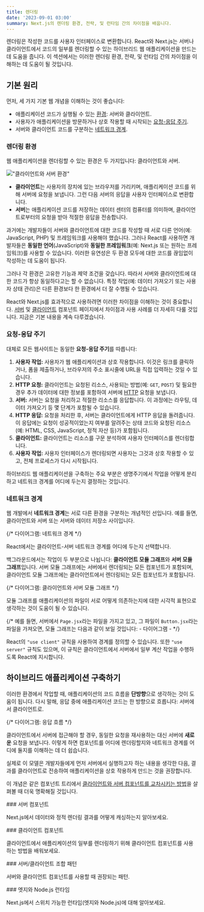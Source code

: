 ```yaml
---
title: 렌더링
date: '2023-09-01 03:00'
summary: Next.js의 렌더링 환경, 전략, 및 런타임 간의 차이점을 배웁니다.
---
```



렌더링은 작성한 코드를 사용자 인터페이스로 변환합니다. React와 Next.js는 서버나 클라이언트에서 코드의 일부를 렌더링할 수 있는 하이브리드 웹 애플리케이션을 만드는 데 도움을 줍니다. 이 섹션에서는 이러한 렌더링 환경, 전략, 및 런타임 간의 차이점을 이해하는 데 도움이 될 것입니다.

## 기본 원리

먼저, 세 가지 기본 웹 개념을 이해하는 것이 좋습니다:

- 애플리케이션 코드가 실행될 수 있는 [환경](#렌더링-환경): 서버와 클라이언트.
- 사용자가 애플리케이션을 방문하거나 상호 작용할 때 시작되는 [요청-응답 주기](#요청-응답-주기).
- 서버와 클라이언트 코드를 구분하는 [네트워크 경계](#네트워크-경계).

### 렌더링 환경

웹 애플리케이션을 렌더링할 수 있는 환경은 두 가지입니다: 클라이언트와 서버.

!["클라이언트와 서버 환경"](https://nextjs.org/_next/image?url=%2Fdocs%2Flight%2Fclient-and-server-environments.png&w=1920&q=75&dpl=dpl_E2DMmJw3MgUzvPqW6x3tFd2oxLX6)

- **클라이언트**는 사용자의 장치에 있는 브라우저를 가리키며, 애플리케이션 코드를 위해 서버에 요청을 보냅니다. 그런 다음 서버의 응답을 사용자 인터페이스로 변환합니다.
- **서버**는 애플리케이션 코드를 저장하는 데이터 센터의 컴퓨터를 의미하며, 클라이언트로부터의 요청을 받아 적절한 응답을 전송합니다.

과거에는 개발자들이 서버와 클라이언트에 대한 코드를 작성할 때 서로 다른 언어(예: JavaScript, PHP) 및 프레임워크를 사용해야 했습니다. 그러나 React를 사용하면 개발자들은 **동일한 언어**(JavaScript)와 **동일한 프레임워크**(예: Next.js 또는 원하는 프레임워크)를 사용할 수 있습니다. 이러한 유연성은 두 환경 모두에 대한 코드를 끊임없이 작성하는 데 도움이 됩니다.

그러나 각 환경은 고유한 기능과 제약 조건을 갖습니다. 따라서 서버와 클라이언트에 대한 코드가 항상 동일하다고는 할 수 없습니다. 특정 작업(예: 데이터 가져오기 또는 사용자 상태 관리)은 다른 환경보다 한 환경에서 더 잘 수행될 수 있습니다.

React와 Next.js를 효과적으로 사용하려면 이러한 차이점을 이해하는 것이 중요합니다. [서버](/docs/app/building-your-application/rendering/server-components) 및 [클라이언트](/docs/app/building-your-application/rendering/client-components) 컴포넌트 페이지에서 차이점과 사용 사례를 더 자세히 다룰 것입니다. 지금은 기본 내용을 계속 다루겠습니다.

### 요청-응답 주기

대체로 모든 웹사이트는 동일한 **요청-응답 주기**를 따릅니다:

1. **사용자 작업:** 사용자가 웹 애플리케이션과 상호 작용합니다. 이것은 링크를 클릭하거나, 폼을 제출하거나, 브라우저의 주소 표시줄에 URL을 직접 입력하는 것일 수 있습니다.
2. **HTTP 요청:** 클라이언트는 요청된 리소스, 사용되는 방법(예: `GET`, `POST`) 및 필요한 경우 추가 데이터에 대한 정보를 포함하여 서버에 [HTTP](https://developer.mozilla.org/docs/Web/HTTP) 요청을 보냅니다.
3. **서버:** 서버는 요청을 처리하고 적절한 리소스를 응답합니다. 이 과정에는 라우팅, 데이터 가져오기 등 몇 단계가 포함될 수 있습니다.
4. **HTTP 응답:** 요청을 처리한 후, 서버는 클라이언트에게 HTTP 응답을 돌려줍니다. 이 응답에는 요청이 성공적이었는지 여부를 알려주는 상태 코드와 요청된 리소스(예: HTML, CSS, JavaScript, 정적 자산 등)가 포함됩니다.
5. **클라이언트:** 클라이언트는 리소스를 구문 분석하여 사용자 인터페이스를 렌더링합니다.
6. **사용자 작업:** 사용자 인터페이스가 렌더링되면 사용자는 그것과 상호 작용할 수 있고, 전체 프로세스가 다시 시작됩니다.

하이브리드 웹 애플리케이션을 구축하는 주요 부분은 생명주기에서 작업을 어떻게 분리하고 네트워크 경계를 어디에 두는지 결정하는 것입니다.

### 네트워크 경계

웹 개발에서 **네트워크 경계**는 서로 다른 환경을 구분하는 개념적인 선입니다. 예를 들면, 클라이언트와 서버 또는 서버와 데이터 저장소 사이입니다.

{/* 다이어그램: 네트워크 경계 */}

React에서는 클라이언트-서버 네트워크 경계를 어디에 두는지 선택합니다.

백그라운드에서는 작업이 두 부분으로 나뉩니다: **클라이언트 모듈 그래프**와 **서버 모듈 그래프**입니다. 서버 모듈 그래프에는 서버에서 렌더링되는 모든 컴포넌트가 포함되며, 클라이언트 모듈 그래프에는 클라이언트에서 렌더링되는 모든 컴포넌트가 포함됩니다.

{/* 다이어그램: 클라이언트와 서버 모듈 그래프 */}

모듈 그래프를 애플리케이션의 파일이 서로 어떻게 의존하는지에 대한 시각적 표현으로 생각하는 것이 도움이 될 수 있습니다.

{/* 예를 들면, 서버에서 `Page.jsx`라는 파일을 가지고 있고, 그 파일이 `Button.jsx`라는 파일을 가져오면, 모듈 그래프는 다음과 같이 보일 것입니다: - 다이어그램 - */}

React의 `"use client"` 규칙을 사용하여 경계를 정의할 수 있습니다. 또한 `"use server"` 규칙도 있으며, 이 규칙은 클라이언트에서 서버에서 일부 계산 작업을 수행하도록 React에 지시합니다.

## 하이브리드 애플리케이션 구축하기

이러한 환경에서 작업할 때, 애플리케이션의 코드 흐름을 **단방향**으로 생각하는 것이 도움이 됩니다. 다시 말해, 응답 중에 애플리케이션 코드는 한 방향으로 흐릅니다: 서버에서 클라이언트로.

{/* 다이어그램: 응답 흐름 */}

클라이언트에서 서버에 접근해야 할 경우, 동일한 요청을 재사용하는 대신 서버에 **새로운** 요청을 보냅니다. 이렇게 하면 컴포넌트를 어디에 렌더링할지와 네트워크 경계를 어디에 둘지를 이해하는 데 더 쉽습니다.

실제로 이 모델은 개발자들에게 먼저 서버에서 실행하고자 하는 내용을 생각한 다음, 결과를 클라이언트로 전송하여 애플리케이션을 상호 작용하게 만드는 것을 권장합니다.

이 개념은 같은 컴포넌트 트리에서 [클라이언트와 서버 컴포넌트를 교차시키는 방법](/docs/app/building-your-application/rendering/composition-patterns)을 살펴볼 때 더욱 명확해질 것입니다.


<div className="grid grid-cols-1 sm:grid-cols-2 gap-4">

<Card href="/docs/nextjs/rendering/server-components">
### 서버 컴포넌트

Next.js에서 데이터와 정적 렌더링 결과를 어떻게 캐싱하는지 알아보세요.
</Card>

<Card href="/docs/nextjs/rendering/client-components">
### 클라이언트 컴포넌트

클라이언트에서 애플리케이션의 일부를 렌더링하기 위해 클라이언트 컴포넌트를 사용하는 방법을 배워보세요.
</Card>

<Card href="/docs/nextjs/rendering/composition-patterns">
### 서버/클라이언트 조합 패턴

서버와 클라이언트 컴포넌트를 사용할 때 권장되는 패턴.
</Card>

<Card href="/docs/nextjs/rendering/edge-and-nodejs-runtimes">
### 엣지와 Node.js 런타임

Next.js에서 스위치 가능한 런타임(엣지와 Node.js)에 대해 알아보세요.
</Card>

</div>